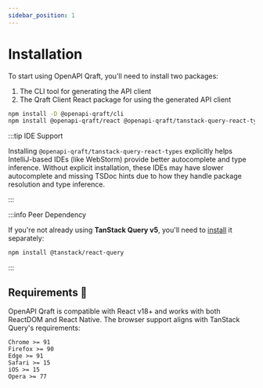 ```yaml
---
sidebar_position: 1
---
```


# Installation

To start using OpenAPI Qraft, you'll need to install two packages:
1. The CLI tool for generating the API client
2. The Qraft Client React package for using the generated API client

```bash npm2yarn
npm install -D @openapi-qraft/cli
npm install @openapi-qraft/react @openapi-qraft/tanstack-query-react-types
```

:::tip IDE Support

Installing `@openapi-qraft/tanstack-query-react-types` explicitly helps IntelliJ-based IDEs
(like WebStorm) provide better autocomplete and type inference. Without explicit installation,
these IDEs may have slower autocomplete and missing TSDoc hints due to how they handle
package resolution and type inference.

:::

:::info Peer Dependency

If you're not already using **TanStack Query v5**, you'll need to
[install](https://tanstack.com/query/latest/docs/framework/react/installation) it separately:

```bash npm2yarn
npm install @tanstack/react-query
```

:::

## Requirements 🌴

OpenAPI Qraft is compatible with React v18+ and works with both ReactDOM and React Native.
The browser support aligns with TanStack Query's requirements:

```text
Chrome >= 91
Firefox >= 90
Edge >= 91
Safari >= 15
iOS >= 15
Opera >= 77
```
